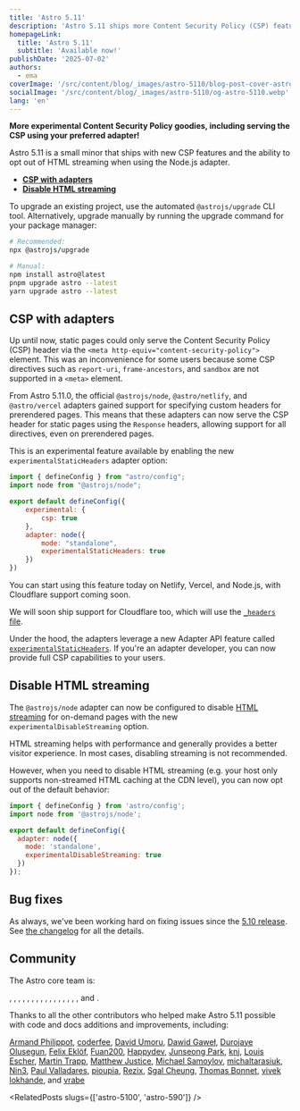 ```yaml
---
title: 'Astro 5.11'
description: 'Astro 5.11 ships more Content Security Policy (CSP) features, the ability to disable streaming in the Node.js adapter, and more!'
homepageLink:
  title: 'Astro 5.11'
  subtitle: 'Available now!'
publishDate: '2025-07-02'
authors:
  - ema
coverImage: '/src/content/blog/_images/astro-5110/blog-post-cover-astro-5110.webp'
socialImage: '/src/content/blog/_images/astro-5110/og-astro-5110.webp'
lang: 'en'
---
```



**More experimental Content Security Policy goodies, including serving the CSP using your preferred adapter!**

Astro 5.11 is a small minor that ships with new CSP features and the ability to opt out of HTML streaming when using the Node.js adapter.

- [**CSP with adapters**](#csp-with-adapters)
- [**Disable HTML streaming**](#disable-html-streaming)

To upgrade an existing project, use the automated `@astrojs/upgrade` CLI tool. Alternatively, upgrade manually by running the upgrade command for your package manager:

```sh
# Recommended:
npx @astrojs/upgrade

# Manual:
npm install astro@latest
pnpm upgrade astro --latest
yarn upgrade astro --latest
```

## CSP with adapters

Up until now, static pages could only serve the Content Security Policy (CSP) header via the `<meta http-equiv="content-security-policy">` element. This was an inconvenience for some users because some CSP directives such as `report-uri`, `frame-ancestors`, and `sandbox` are not supported in a `<meta>` element.

From Astro 5.11.0, the official `@astrojs/node`, `@astro/netlify`, and `@astro/vercel` adapters gained support for specifying custom headers for prerendered pages. This means that these adapters can now serve the CSP header for static pages using the `Response` headers, allowing support for all directives, even on prerendered pages.

This is an experimental feature available by enabling the new `experimentalStaticHeaders` adapter option:

```js title="astro.config.mjs" ins={10}
import { defineConfig } from "astro/config";
import node from "@astrojs/node";

export default defineConfig({
    experimental: {
        csp: true
    },
    adapter: node({
        mode: "standalone",
        experimentalStaticHeaders: true
    })
})
```

You can start using this feature today on Netlify, Vercel, and Node.js, with Cloudflare support coming soon.

We will soon ship support for Cloudflare too, which will use the [`_headers` file](https://developers.cloudflare.com/pages/configuration/headers/).

Under the hood, the adapters leverage a new Adapter API feature called [`experimentalStaticHeaders`](https://docs.astro.build/en/reference/adapter-reference/#experimentalstaticheaders). If you're an adapter developer, you can now provide full CSP capabilities to your users.

## Disable HTML streaming

The `@astrojs/node` adapter can now be configured to disable [HTML streaming](https://docs.astro.build/en/guides/on-demand-rendering/#html-streaming) for on-demand pages with the new `experimentalDisableStreaming` option.

HTML streaming helps with performance and generally provides a better visitor experience. In most cases, disabling streaming is not recommended.

However, when you need to disable HTML streaming (e.g. your host only supports non-streamed HTML caching at the CDN level), you can now opt out of the default behavior:

```js title="astro.config.mjs" ins={7}
import { defineConfig } from 'astro/config';
import node from '@astrojs/node';

export default defineConfig({
  adapter: node({
    mode: 'standalone',
    experimentalDisableStreaming: true
  })
});
```

## Bug fixes

As always, we've been working hard on fixing issues since the [5.10 release](/blog/astro-5100). See [the changelog](https://github.com/withastro/astro/blob/main/packages/astro/CHANGELOG.md) for all the details.

## Community

The Astro core team is:

<Mention name="alex" />, <Mention name="ben" />, <Mention name="caleb" />,
<Mention name="chris" />, <Mention name="ema" />, <Mention name="erika" />,
<Mention name="florian" />, <Mention name="fred" />, <Mention name="fuzzy" />,
<Mention name="hideoo" />, <Mention name="luiz" />, <Mention name="matt" />,
<Mention name="matthew" />, <Mention name="nate" />, <Mention name="reuben" />,
<Mention name="sarah" />, and <Mention name="yan" />.

Thanks to all the other contributors who helped make Astro 5.11 possible with code and docs additions and improvements, including:

[Armand Philippot](https://github.com/ArmandPhilippot), [coderfee](https://github.com/coderfee), [David Umoru](https://github.com/davidumoru), [Dawid Gaweł](https://github.com/dmgawel), [Durojaye Olusegun](https://github.com/GeoSegun), [Felix Eklöf](https://github.com/feelixe), [Fuan200](https://github.com/Fuan200), [Happydev](https://github.com/MoustaphaDev), [Junseong Park](https://github.com/jsparkdev), [knj](https://github.com/jp-knj), [Louis Escher](https://github.com/louisescher), [Martin Trapp](https://github.com/martrapp), [Matthew Justice](https://github.com/JusticeMatthew), [Michael Samoylov](https://github.com/msamoylov), [michaltarasiuk](https://github.com/michaltarasiuk), [Nin3](https://github.com/Nin3lee), [Paul Valladares](https://github.com/dreyfus92), [pioupia](https://github.com/pioupia), [Rezix](https://github.com/RezixDev), [Sgal Cheung](https://github.com/sgalcheung), [Thomas Bonnet](https://github.com/thomasbnt), [vivek lokhande](https://github.com/isVivek99), and [vrabe](https://github.com/vrabe)


<RelatedPosts slugs={['astro-5100', 'astro-590']} />
